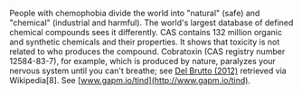 
People with chemophobia divide the world into "natural" (safe) and "chemical" (industrial and harmful). The world's largest database of defined chemical compounds sees it differently. CAS contains 132 million organic and synthetic chemicals and their properties. It shows that toxicity is not related to who produces the compound. Cobratoxin (CAS registry number 12584-83-7), for example, which is produced by nature, paralyzes your nervous system until you can't breathe; see [Del Brutto (2012)](https://en.wikipedia.org/wiki/Cobratoxin#cite_note-pmid21999367-8) retrieved via Wikipedia[8]. See [www.gapm.io/tind](http://www.gapm.io/tind).